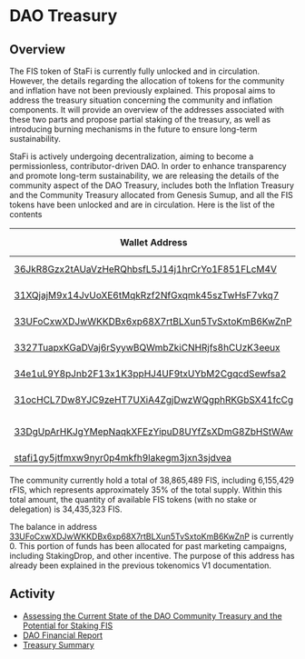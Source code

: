 # DAO Treasury

## Overview

The FIS token of StaFi is currently fully unlocked and in circulation. However, the details regarding the allocation of tokens for the community and inflation have not been previously explained. This proposal aims to address the treasury situation concerning the community and inflation components. It will provide an overview of the addresses associated with these two parts and propose partial staking of the treasury, as well as introducing burning mechanisms in the future to ensure long-term sustainability.

StaFi is actively undergoing decentralization, aiming to become a permissionless, contributor-driven DAO. In order to enhance transparency and promote long-term sustainability, we are releasing the details of the community aspect of the DAO Treasury, includes both the Inflation Treasury and the Community Treasury allocated from Genesis Sumup, and all the FIS tokens have been unlocked and are in circulation. Here is the list of the contents

| Wallet Address | FIS Amount | Available FIS Amount | rFIS Amount | Type |
| --- | --- | --- | --- | --- |
| [36JkR8Gzx2tAUaVzHeRQhbsfL5J14j1hrCrYo1F851FLcM4V](https://stafi.subscan.io/account/36JkR8Gzx2tAUaVzHeRQhbsfL5J14j1hrCrYo1F851FLcM4V) | 40,146 | 40,416 | 3,737,606 | Genesis(StaFi Chain) |
| [31XQjajM9x14JvUoXE6tMqkRzf2NfGxqmk45szTwHsF7vkq7](https://stafi.subscan.io/account/31XQjajM9x14JvUoXE6tMqkRzf2NfGxqmk45szTwHsF7vkq7) | 1,686,969.923 | 1,686,969.923 | 2,417,823 | Genesis(StaFi Chain) |
| [33UFoCxwXDJwWKKDBx6xp68X7rtBLXun5TvSxtoKmB6KwZnP](https://stafi.subscan.io/account/33UFoCxwXDJwWKKDBx6xp68X7rtBLXun5TvSxtoKmB6KwZnP) | 0 | 0 | 0 | Genesis(StaFi Chain) |
| [3327TuapxKGaDVaj6rSyywBQWmbZkiCNHRjfs8hCUzK3eeux](https://stafi.subscan.io/account/3327TuapxKGaDVaj6rSyywBQWmbZkiCNHRjfs8hCUzK3eeux) | 6,300,000 | 6,300,000 | 0 | Genesis(StaFi Chain) |
| [34e1uL9Y8pJnb2F13x1K3ppHJ4UF9txUYbM2CgqcdSewfsa2](https://stafi.subscan.io/account/34e1uL9Y8pJnb2F13x1K3ppHJ4UF9txUYbM2CgqcdSewfsa2) | 6,300,000 | 6,300,000 | 0 | Genesis(StaFi Chain) |
| [31ocHCL7Dw8YJC9zeHT7UXiA4ZgjDwzWQgphRKGbSX41fcCg](https://stafi.subscan.io/account/31ocHCL7Dw8YJC9zeHT7UXiA4ZgjDwzWQgphRKGbSX41fcCg) | 6,308,683.771 | 6,308,683.771 | 0 | Genesis(StaFi Chain) |
| [33DgUpArHKJgYMepNaqkXFEzYipuD8UYfZsXDmG8ZbHStWAw](https://stafi.subscan.io/account/33DgUpArHKJgYMepNaqkXFEzYipuD8UYfZsXDmG8ZbHStWAw) | 14,004,813.98 | 14,004,813.98 | 0 | Inflated reward(StaFi Chain) |
| [stafi1gy5jtfmxw9nyr0p4mkfh9lakegm3jxn3sjdvea](https://www.mintscan.io/stafi/address/stafi1gy5jtfmxw9nyr0p4mkfh9lakegm3jxn3sjdvea) | 4,224,875.39 | 52,568 | 0 | StaFiHub |

The community currently hold a total of 38,865,489 FIS, including 6,155,429 rFIS, which represents approximately 35% of the total supply. Within this total amount, the quantity of available FIS tokens (with no stake or delegation) is 34,435,323 FIS. 

The balance in address [33UFoCxwXDJwWKKDBx6xp68X7rtBLXun5TvSxtoKmB6KwZnP](https://stafi.subscan.io/account/33UFoCxwXDJwWKKDBx6xp68X7rtBLXun5TvSxtoKmB6KwZnP) is currently 0. This portion of funds has been allocated for past marketing campaigns, including StakingDrop, and other incentive. The purpose of this address has already been explained in the previous tokenomics V1 documentation.

## Activity

- [Assessing the Current State of the DAO Community Treasury and the Potential for Staking FIS](https://proposals.stafi.io/proposal/staketreasuryfis/)
- [DAO Financial Report](https://dao.stafi.io/c/finance/14)
- [Treasury Summary](https://www.stafi.io/treasury/)